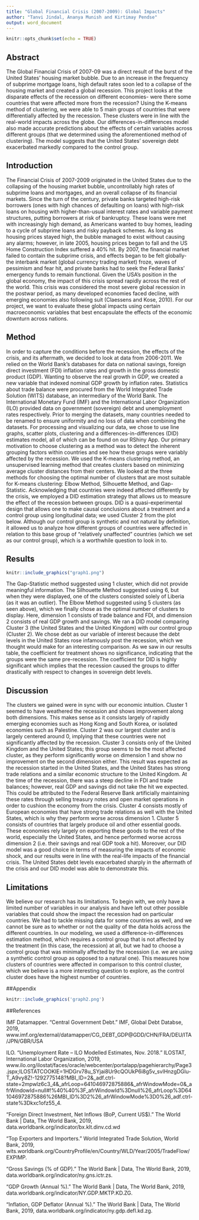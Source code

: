 ---
title: "Global Financial Crisis (2007-2009): Global Impacts"
author: "Tanvi Jindal, Ananya Munish and Kirtimay Pendse"
output: word_document
---

```{r setup, include=FALSE}
knitr::opts_chunk$set(echo = TRUE)
```

## Abstract

The Global Financial Crisis of 2007-09 was a direct result of the burst of the United States' housing market bubble. Due to an increase in the frequency of subprime mortgage loans, high default rates soon led to a collapse of the housing market and created a global recession. This project looks at the disparate effects of the recession on different economies- were there some countries that were affected more from the recession? Using the K-means method of clustering, we were able to 5 main groups of countries that were differentially affected by the recession. These clusters were in line with the real-world impacts across the globe. Our differences-in-differences model also made accurate predictions about the effects of certain variables across different groups (that we determined using the aforementioned method of clustering). The model suggests that the United States' sovereign debt exacerbated markedly compared to the control group.

## Introduction

The Financial Crisis of 2007-2009 originated in the United States due to the collapsing of the housing market bubble, uncontrollably high rates of subprime loans and mortgages, and an overall collapse of its financial markets. Since the turn of the century, private banks targeted high-risk borrowers (ones with high chances of defaulting on loans) with high-risk loans on housing with higher-than-usual interest rates and variable payment structures, putting borrowers at risk of bankruptcy. These loans were met with increasingly high demand, as Americans wanted to buy homes, leading to a cycle of subprime loans and risky payback schemes. As long as housing prices stayed high, the bubble managed to exist without causing any alarms; however, in late 2005, housing prices began to fall and the US Home Construction Index suffered a 40% hit. By 2007, the financial market failed to contain the subprime crisis, and effects began to be felt globally- the interbank market (global currency trading market) froze, waves of pessimism and fear hit, and private banks had to seek the Federal Banks' emergency funds to remain functional. Given the USA's position in the global economy, the impact of this crisis spread rapidly across the rest of the world. This crisis was considered the most severe global recession in the postwar period, as many developed economies faced decline, with emerging economies also following suit (Claessens and Kose, 2010). For our project, we want to evaluate these global impacts using certain macroeconomic variables that best encapsulate the effects of the economic downturn across nations. 

## Method

In order to capture the conditions before the recession, the effects of the crisis, and its aftermath, we decided to look at data from 2006-2011. We relied on the World Bank's databases for data on national savings, foreign direct investment (FDI) inflation rates and growth in the gross domestic product (GDP). Wanting to observe the real growth in GDP, we created a new variable that indexed nominal GDP growth by inflation rates. Statistics about trade balance were procured from the World Integrated Trade Solution (WITS) database, an intermediary of the World Bank. The International Monetary Fund (IMF) and the International Labor Organization (ILO) provided data on government (sovereign) debt and unemployment rates respectively. Prior to merging the datasets, many countries needed to be renamed to ensure uniformity and no loss of data when combining the datasets. 
For processing and visualizing our data, we chose to use line graphs, scatter plots, clustering and a differences-in-differences (DID) estimates model, all of which can be found on our RShiny App. Our primary motivation to choose clustering as a method was to detect the inherent grouping factors within countries and see how these groups were variably affected by the recession. We used the K-means clustering method, an unsupervised learning method that creates clusters based on minimizing average cluster distances from their centers. We looked at the three methods for choosing the optimal number of clusters that are most suitable for K-means clustering: Elbow Method, Silhouette Method, and Gap-Statistic.
Acknowledging that countries were indeed affected differently by the crisis, we employed a DID estimation strategy that allows us to measure the effect of the recession between groups. DID is a quasi-experimental design that allows one to make causal conclusions about a treatment and a control group using longitudinal data; we used Cluster 2 from the plot below.  Although our control group is synthetic and not natural by definition, it allowed us to analyze how different groups of countries were affected in relation to this base group of "relatively unaffected" countries (which we set as our control group), which is a worthwhile question to look in to. 

## Results

```{r pressure, echo=FALSE, out.width = '100%'}
knitr::include_graphics("graph1.png")
```

The Gap-Statistic method suggested using 1 cluster, which did not provide meaningful information. The Silhouette Method suggested using 6, but when they were displayed, one of the clusters consisted solely of Liberia (as it was an outlier). The Elbow Method suggested using 5 clusters (as seen above), which we finally chose as the optimal number of clusters to display. Here, dimension 1 consists of trade balance and FDI, and dimension 2 consists of real GDP growth and savings.
We ran a DID model comparing Cluster 3 (the United States and the United Kingdom) with our control group (Cluster 2). We chose debt as our variable of interest because the debt levels in the United States rose infamously post the recession, which we thought would make for an interesting comparison. As we saw in our results table, the coefficient for treatment shows no significance, indicating that the groups were the same pre-recession. The coefficient for DID is highly significant which implies that the recession caused the groups to differ drastically with respect to changes in sovereign debt levels. 

## Discussion

The clusters we gained were in sync with our economic intuition. Cluster 1 seemed to have weathered the recession and shows improvement along both dimensions. This makes sense as it consists largely of rapidly emerging economies such as Hong Kong and South Korea, or isolated economies such as Palestine. Cluster 2 was our largest cluster and is largely centered around 0, implying that these countries were not significantly affected by the recession. Cluster 3 consists only of the United Kingdom and the United States; this group seems to be the most affected cluster, as they perform significantly worse on dimension 1 and show no improvement on the second dimension either. This result was expected as the recession started in the United States, and the United States has strong trade relations and a similar economic structure to the United Kingdom. At the time of the recession, there was a steep decline in FDI and trade balances; however, real GDP and savings did not take the hit we expected. This could be attributed to the Federal Reserve Bank artificially maintaining these rates through selling treasury notes and open market operations in order to cushion the economy from the crisis. Cluster 4 consists mostly of European economies that have strong trade relations as well with the United States, which is why they perform worse across dimension 1. Cluster 5 consists of countries that largely produce oil and other essential goods. These economies rely largely on exporting these goods to the rest of the world, especially the United States, and hence performed worse across dimension 2 (i.e. their savings and real GDP took a hit). Moreover, our DID model was a good choice in terms of measuring the impacts of economic shock, and our results were in line with the real-life impacts of the financial crisis. The United States debt levels exacerbated sharply in the aftermath of the crisis and our DID model was able to demonstrate this.

## Limitations

We believe our research has its limitations. To begin with, we only have a limited number of variables in our analysis and have left out other possible variables that could show the impact the recession had on particular countries. We had to tackle missing data for some countries as well, and we cannot be sure as to whether or not the quality of the data holds across the different countries. In our modeling, we used a difference-in-differences estimation method, which requires a control group that is not affected by the treatment (in this case, the recession) at all, but we had to choose a control group that was minimally affected by the recession (i.e. we are using a synthetic control group as opposed to a natural one). This measures how clusters of countries were affected in comparison to this control cluster, which we believe is a more interesting question to explore, as the control cluster does have the highest number of countries.

##Appendix
```{r}
knitr::include_graphics('graph2.png')
```

##References

IMF Datamapper. "Central Government Debt." IMF, Global Debt Databse, 2019, www.imf.org/external/datamapper/CG_DEBT_GDP@GDD/CHN/FRA/DEU/ITA/JPN/GBR/USA 

ILO. "Unemployment Rate -- ILO Modelled Estimates, Nov. 2018." ILOSTAT, International Labor Organization, 2019, www.ilo.org/ilostat/faces/oracle/webcenter/portalapp/pagehierarchy/Page3.jspx;ILOSTATCOOKIE=1HDGrv78u_SYjai8Ur9cQOUkP6i8g5v_svlHnzgDGlu-T_A9vy8Z!-1292775148?MBI_ID=2&_adf.ctrl-state=2mpwlz6c3_4&_afrLoop=641046972875886&_afrWindowMode=0&_afrWindowId=null#!%40%40%3F_afrWindowId%3Dnull%26_afrLoop%3D641046972875886%26MBI_ID%3D2%26_afrWindowMode%3D0%26_adf.ctrl-state%3Dkxc1ofz55_4. 

"Foreign Direct Investment, Net Inflows (BoP, Current US$)." The World Bank | Data, The World Bank, 2019, data.worldbank.org/indicator/bx.klt.dinv.cd.wd  

"Top Exporters and Importers." World Integrated Trade Solution, World Bank, 2019, wits.worldbank.org/CountryProfile/en/Country/WLD/Year/2005/TradeFlow/EXPIMP.

"Gross Savings (% of GDP)." The World Bank | Data, The World Bank, 2019, data.worldbank.org/indicator/ny.gns.ictr.zs.

"GDP Growth (Annual %)." The World Bank | Data, The World Bank, 2019, data.worldbank.org/indicator/NY.GDP.MKTP.KD.ZG.

"Inflation, GDP Deflator (Annual %)." The World Bank | Data, The World Bank, 2019, data.worldbank.org/indicator/ny.gdp.defl.kd.zg.

